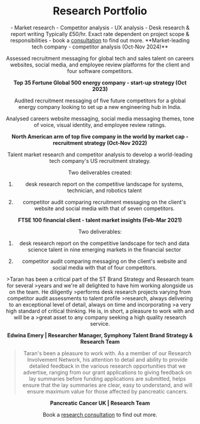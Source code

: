 
<Header buttonText="About Me" buttonHref="/" />

# Research Portfolio

<Collapsible title="What I Can Do For You">
- Market research 
- Competitor analysis
- UX analysis 
- Desk research & report writing
</Collapsible>

<Collapsible title="Rates">
Typically £50/hr. Exact rate dependent on project scope & responsibilities - book a <a href="https://cal.com/taranglasson/research-consultation" target="_blank" rel="noopener noreferrer">consultation</a> to find out more.
</Collapsible>

<Collapsible title="Project Highlights">
**Market-leading tech company - competitor analysis (Oct-Nov 2024)**

Assessed recruitment messaging for global tech and sales talent on careers websites, social media, and employee review platforms for the client and four software competitors. 

**Top 35 Fortune Global 500 energy company - start-up strategy (Oct 2023)**

Audited recruitment messaging of five future competitors for a global energy company looking to set up a new engineering hub in India.

Analysed careers website messaging, social media messaging themes, tone of voice, visual identity, and employee review ratings.  

**North American arm of top five company in the world by market cap - recruitment strategy (Oct-Nov 2022)** 

Talent market research and competitor analysis to develop a world-leading tech company's US recruitment strategy.

Two deliverables created: 

1) desk research report on the competitive landscape for systems, technician, and robotics talent

2) competitor audit comparing recruitment messaging on the client's website and social media with that of seven competitors. 

**FTSE 100 financial client - talent market insights (Feb-Mar 2021)** 

Two deliverables: 

1) desk research report on the competitive landscape for tech and data science talent in nine emerging markets in the financial sector

2) competitor audit comparing messaging on the client's website and social media with that of four competitors. 
</Collapsible>

<Collapsible title="Testimonials">
>Taran has been a critical part of the ST Brand Strategy and Research team for several 
>years and we're all delighted to have him working alongside us on the team. He diligently 
>performs desk research projects varying from competitor audit assessments to talent profile 
>research, always delivering to an exceptional level of detail, always on time and incorporating 
>a very high standard of critical thinking. He is, in short, a pleasure to work with and will be a 
>great asset to any company seeking a high quality research service.  

**Edwina Emery | Researcher Manager, Symphony Talent Brand Strategy & Research Team**

>Taran's been a pleasure to work with. As a member of our Research Involvement Network, his 
>attention to detail and ability to provide detailed feedback in the various research opportunities 
>that we advertise, ranging from our grant applications to giving feedback on lay summaries before 
>funding applications are submitted, helps ensure that the lay summaries are clear, easy to 
>understand, and will ensure maximum value for those affected by pancreatic cancers. 

**Pancreatic Cancer UK | Research Team**
</Collapsible>

Book a <a href="https://cal.com/taranglasson/research-consultation" target="_blank" rel="noopener noreferrer">research consultation</a> to find out more.

<div className="mt-8">
  <SocialLinks />
</div>

